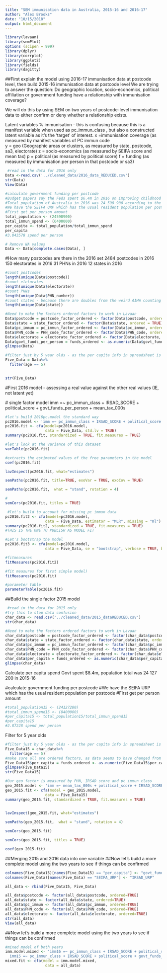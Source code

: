 ```yaml
---
title: "SEM immunisation data in Australia, 2015-16 and 2016-17"
author: "Alex Brooks"
date: "10/15/2018"
output: html_document
---
```


```r
library(lavaan)
library(semPlot)
options (scipen = 999)
library(dplyr)
library(corrplot)
library(ggplot2)
library(fields)
library(dagitty)
```
 
##First explain the model using 2016-17 immunisation data at postcode level, then build 2015-16 immunisation data at postcode level
We are trying to answer the question: Do geographic location, socio-economics, political affiliation or government funding have a relationship with immunisation coverage?

We will do this by using SEM on two years of postcode-level immunisation data to either confirm or deny whether a relationship exists.

Latent variables
% immunisation - this is confusing because this is a manifest variable when used as pc_immun_class , but also a constructed latent variable as it's the 'target' of interest. 
x =immunisation coverage (as measured by manifest variables of PC immun code   
y = geo (Geographic areas or clusters, as measured by state, postcode, sa3, electorate)
z = socio-economics (as measured by SEIFA score and mean tax)
p = political  (as measured by political score)
f = funding (as measured by immunisation per person in that postcode or sa3)
```r
 #read in the data for 2016 only
Data <-read.csv('../cleaned_data/2016_data_REDUCED.csv')
str(Data)
View(Data)
```


```r
#calculate government funding per postcode
#Budget papers say the Feds spent $6.4m in 2016 on improving childhood immunisation rates
#Total population of Australia in 2016 was 24 598 900 according to the ABS
#We have the SEIFA URP which has the usual resident population per postcode
#First get per person amount
total_population <- (24598900)
total_immun_spend <- (6400000)
per_capita <- total_population/total_immun_spend
per_capita
#3.843578 spend per person

```
```r
# Remove NA values
Data <- Data[complete.cases(Data), ]

```
#How many postcodes are there in the 2016 set
2484 postcodes in 2016
150 electorates in 2016
31 PHNs in 2016
12 states in 2016
```r
#count postcodes
length(unique(Data$postcode))
#count eletorates
length(unique(Data$electorate))
#count PHNs
length(unique(Data$PHN_number))
#count states - because there are doubles from the weird AIHW counting
length(unique(Data$state))
```

```r
#Need to make the factors ordered factors to work in Lavaan
Data$postcode = postcode_factor_ordered <- factor(Data$postcode, ordered = TRUE)
Data$state = state_factor_ordered <- factor(Data$state, ordered = TRUE)
Data$pc_immun = pc_immun_factor_ordered <- factor(Data$pc_immun, ordered = TRUE)
Data$PHN_code = PHN_code_factor_ordered <- factor(Data$PHN_code, ordered = TRUE)
Data$electorate = electorate_factor_ordered <- factor(Data$electorate, ordered = TRUE)
Data$govt_funds_per_person = funds_ordered <- as.numeric(Data$govt_funds_per_person)
glimpse(Data)
```


```r
#filter just by 5 year olds - as the per capita info in spreadsheet is duplicating by age group
Five_Data = Data%>%
  filter(age == 5) 

  
str(Five_Data)
```



#First 2016 model - assessing a real value against the other real values (IE, not latent yet)

  # single factor model
    imm =~ pc_immun_class + IRSAD_SCORE + political_score + govt_funds_per_person + mean_tax_000s
    

```r
#let's build 2016pc.model the standard way
pc2016.model <- 'imm =~ pc_immun_class + IRSAD_SCORE + political_score + govt_funds_per_person + mean_tax_000s'
pc2016.fit <- cfa(model=pc2016.model,
                  data = Five_Data, std.lv = TRUE)
summary(pc2016.fit, standardized = TRUE, fit.measures = TRUE)
```
```r
#let's look at the variance of this dataset
varTable(pc2016.fit)
```

```r
#extracts the estimated values of the free parameters in the model
coef(pc2016.fit)
```

```r
lavInspect(pc2016.fit, what="estimates")
```

```r

semPaths(pc2016.fit, title=TRUE, exoVar = TRUE, exoCov = TRUE)
```
```r
semPaths(pc2016.fit,  what = "stand", rotation = 4)
```

```r
#
semCors(pc2016.fit, titles = TRUE)
```
```r
 #let's build to account for missing pc immun data
pc2016.fit2 <- cfa(model=pc2016.model,
                  data = Five_Data, estimator = "MLR", missing = "ml")
summary(pc2016.fit2, standardized = TRUE, fit.measures = TRUE)
#THIS IS THE ONE TO PUBLISH AS MODEL FIT
```
```r
#Let's bootstrap the model
pc2016.fit3 <- cfa(model=pc2016.model,
                  data = Five_Data, se = "bootstrap", verbose = TRUE, bootstrap = 1000)

```
```r
#fitmeasures
fitMeasures(pc2016.fit2)
```
```r
#fit measures for first simple model)
fitMeasures(pc2016.fit)
```
```r
#parameter table
parameterTable(pc2016.fit)
```
##Build the single factor 2015 model
```r
 #read in the data for 2015 only
#try this to stop data confusion
char_data <- read.csv('../cleaned_data/2015_dataREDUCED.csv')
str(char_data)
```
```r
#Need to make the factors ordered factors to work in Lavaan
char_data$postcode = postcode_factor_ordered <- factor(char_data$postcode, ordered = TRUE)
char_data$state = state_factor_ordered <- factor(char_data$state, ordered = TRUE)
char_data$pc_immun = pc_immun_factor_ordered <- factor(char_data$pc_immun, ordered = TRUE)
char_data$PHN_code = PHN_code_factor_ordered <- factor(char_data$PHN_code, ordered = TRUE)
char_data$electorate = electorate_factor_ordered <- factor(char_data$electorate, ordered = TRUE)
char_data$per_capita = funds_ordered <- as.numeric(char_data$per_capita)
glimpse(char_data)
```

 
 Calculate per capita spend 
 Govt spent $8.4m, population total was 24 127 200 in 2015-16

#calculate government funding per postcode
 #We have the SEIFA URP which has the usual resident population per postcode
#First get per person amount
```r
#total_population15 <- (24127200)
#total_immun_spend15 <- (8400000)
#per_capita15 <- total_population15/total_immun_spend15
#per_capita15
#2.87228 spend per person
```

Filter for 5 year olds
```r
#filter just by 5 year olds - as the per capita info in spreadsheet is duplicating by age group
Five_Data15 = char_data%>%
  filter(age == 5) 
#make sure all are ordered factors, as data seems to have changed from previous str
Five_Data15$per_capita = funds_ordered <- as.numeric(Five_Data15$per_capita)
glimpse(Five_Data15)
str(Five_Data15)
```

```r
#Our geo factor is measured by PHN, IRSAD score and pc immun class
geo_2015.model <- 'imm =~ mean_tax_000s + political_score + IRSAD_SCORE + per_capita + pc_immun_class + per_capita'
geo_2015.fit <- cfa(model = geo_2015.model,
                  data = Five_Data15)
summary(geo_2015.fit, standardized = TRUE, fit.measures = TRUE)
  
```


```r
lavInspect(geo_2015.fit, what="estimates")
```
```r
semPaths(geo_2015.fit,  what = "stand", rotation = 4)
```

```r
semCors(geo_2015.fit)
```


```r

semCors(geo_2015.fit, titles = TRUE)
```
```r
coef(geo_2015.fit)
```
##Merging 2015 and 2016 data into one variable
##Now let's build a more complete model using the two years to see if things can be confirmed
```r

colnames(Five_Data15)[names(Five_Data15) == "per_capita"] <- "govt_funds_per_person"
colnames(Five_Data)[names(Five_Data) == "SEIFA_URP"] <- "IRSAD_URP"

all_data <- rbind(Five_Data15, Five_Data)

all_data$postcode <- factor(all_data$postcode, ordered=TRUE)
all_data$state <- factor(all_data$state, ordered=TRUE)
all_data$pc_immun <- factor(all_data$pc_immun, ordered=TRUE)
all_data$PHN_code <- factor(all_data$PHN_code, ordered=TRUE)
all_data$electorate <- factor(all_data$electorate, ordered=TRUE)
str(all_data)
View(all_data)
```

##Now let's build a more complete model using the two years to see if things can be confirmed
```r
#mixed model of both years
imm.model.mixed <- 'imm16 =~ pc_immun_class + IRSAD_SCORE + political_score + govt_funds_per_person + mean_tax_000s
  imm15 =~ pc_immun_class + IRSAD_SCORE + political_score + govt_funds_per_person + mean_tax_000s'
mixed.fit <- cfa(model = imm.model.mixed,
                  data = all_data)
```

```r
```
```r
```
```r
```


